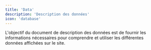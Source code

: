 ```yaml
---
title: 'Data'
description: 'Description des données'
icon: 'database'
---
```


L'objectif du document de description des données est de fournir les informations nécessaires pour comprendre et utiliser les différentes données affichées sur le site.